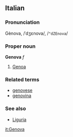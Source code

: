 ==Italian==
===Pronunciation===
Gènova, /ˈdʒɛnova/, /<tt>"dZEnova</tt>/

===Proper noun===
'''Genova''' ''f''

#[[Genoa]]

===Related terms===
*[[genovese]]
*[[genovina]]

===See also===
*[[Liguria]]

[[it:Genova]]